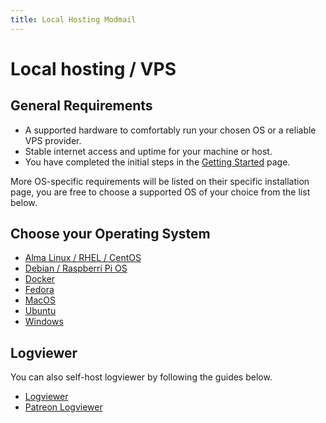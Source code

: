 ```yaml
---
title: Local Hosting Modmail
---
```


# Local hosting / VPS

## General Requirements

* A supported hardware to comfortably run your chosen OS or a reliable VPS provider.
* Stable internet access and uptime for your machine or host.
* You have completed the initial steps in the [Getting Started](/getting-started) page.

More OS-specific requirements will be listed on their specific installation page, you are free to choose a supported OS of your choice from the list below.

## Choose your Operating System

* [Alma Linux / RHEL / CentOS](/installation/local-hosting/almalinux)
* [Debian / Raspberri Pi OS](/installation/local-hosting/debian)
* [Docker](/installation/local-hosting/docker)
* [Fedora](/installation/local-hosting/fedora)
* [MacOS](/installation/local-hosting/macos)
* [Ubuntu](/installation/local-hosting/ubuntu)
* [Windows](/installation/local-hosting/windows)

## Logviewer

You can also self-host logviewer by following the guides below.

* [Logviewer](/logviewer-installation/logviewer)
* [Patreon Logviewer](/logviewer-installation/patreon-logviewer)

